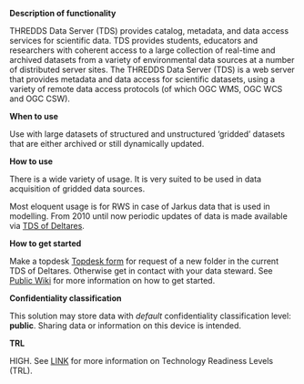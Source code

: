**Description of functionality**

THREDDS Data Server (TDS) provides catalog, metadata, and data access services for scientific data. TDS provides students, educators and researchers with coherent access to a large collection of real-time and archived datasets from a variety of environmental data sources at a number of distributed server sites. The THREDDS Data Server (TDS) is a web server that provides metadata and data access for scientific datasets, using a variety of remote data access protocols (of which OGC WMS, OGC WCS and OGC CSW).

**When to use**

Use with large datasets of structured and unstructured ‘gridded’ datasets that are either archived or still dynamically updated.

**How to use**

There is a wide variety of usage. It is very suited to be used in data acquisition of gridded data sources.

Most eloquent usage is for RWS in case of Jarkus data that is used in modelling. From 2010 until now periodic updates of data is made available via [TDS of Deltares](https://opendap.deltares.nl/thredds/catalog/opendap/rijkswaterstaat/jarkus/grids/catalog.html).

**How to get started**

Make a topdesk [Topdesk form](https://deltares.topdesk.net/tas/public/ssp/content/serviceflow?unid=4841224e52364d35bf46f38864b5308e) for request of a new folder in the current TDS of Deltares. Otherwise get in contact with your data steward.
See [Public Wiki](https://publicwiki.deltares.nl/display/FAIR/Getting+started+with+THREDDS) for more information on how to get started.

**Confidentiality classification**

This solution may store data with _default_ confidentiality classification level: __public__. Sharing data or information on this device is intended. 

**TRL**

HIGH. See [LINK](/storage-finder/trl) for more information on Technology Readiness Levels (TRL).

